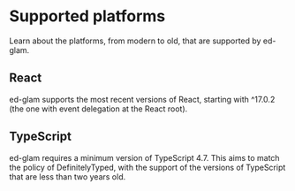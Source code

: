 # Supported platforms

Learn about the platforms, from modern to old, that are supported by ed-glam.

## React

ed-glam supports the most recent versions of React, starting with ^17.0.2 (the one with event delegation at the React root).

## TypeScript

ed-glam requires a minimum version of TypeScript 4.7. This aims to match the policy of DefinitelyTyped, with the support of the versions of TypeScript that are less than two years old.
